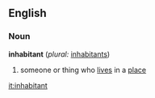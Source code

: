 ==English==

===Noun===
'''inhabitant'''  (''plural:'' [[inhabitants]])
# someone or thing who [[lives]] in a [[place]]

[[it:inhabitant]]